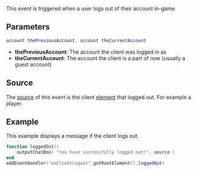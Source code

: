  
{{Server event}}
{{Deprecated|onPlayerLogout|}}

This event is triggered when a user logs out of their account in-game.

==Parameters== 
<syntaxhighlight lang="lua">
account thePreviousAccount, account theCurrentAccount
</syntaxhighlight> 

*'''thePreviousAccount''': The account the client was logged in as
*'''theCurrentAccount''': The account the client is a part of now (usually a guest account)

==Source==
The [[/event_system#Event_source.md|source]] of this event is the client [[/element.md|element]] that logged out. For example a player.

==Example== 
This example displays a message if the client logs out.
<syntaxhighlight lang="lua">
function loggedOut()
	outputChatBox( "You have successfully logged out!", source )
end
addEventHandler("onClientLogout",getRootElement(),loggedOut)
</syntaxhighlight>

{{See also/Server event|Client events}}